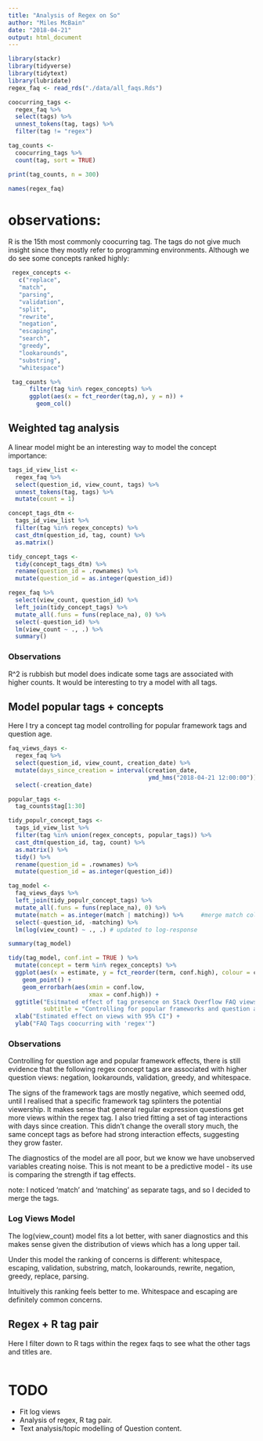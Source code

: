 ```yaml
---
title: "Analysis of Regex on So"
author: "Miles McBain"
date: "2018-04-21"
output: html_document
---
```


```r
library(stackr)
library(tidyverse)
library(tidytext)
library(lubridate)
regex_faq <- read_rds("./data/all_faqs.Rds")

coocurring_tags <-
  regex_faq %>%
  select(tags) %>%
  unnest_tokens(tag, tags) %>%
  filter(tag != "regex")

tag_counts <-
  coocurring_tags %>%
  count(tag, sort = TRUE)

print(tag_counts, n = 300)

names(regex_faq)
```

# observations:
R is the 15th most commonly coocurring tag. The tags do not give much insight since they mostly refer to programming environments. Although we do see some concepts ranked highly:

```r
 regex_concepts <-
   c("replace",
   "match",
   "parsing", 
   "validation",
   "split",
   "rewrite",
   "negation",
   "escaping",
   "search",
   "greedy",
   "lookarounds",
   "substring",
   "whitespace")

 tag_counts %>%
      filter(tag %in% regex_concepts) %>%
      ggplot(aes(x = fct_reorder(tag,n), y = n)) +
        geom_col()
```

## Weighted tag analysis
A linear model might be an interesting way to model the concept importance:

```r
tags_id_view_list <-
  regex_faq %>%
  select(question_id, view_count, tags) %>%
  unnest_tokens(tag, tags) %>%
  mutate(count = 1) 

concept_tags_dtm <-
  tags_id_view_list %>%
  filter(tag %in% regex_concepts) %>%
  cast_dtm(question_id, tag, count) %>%
  as.matrix()

tidy_concept_tags <- 
  tidy(concept_tags_dtm) %>%
  rename(question_id = .rownames) %>%
  mutate(question_id = as.integer(question_id))

regex_faq %>%
  select(view_count, question_id) %>%
  left_join(tidy_concept_tags) %>%
  mutate_all(.funs = funs(replace_na), 0) %>%
  select(-question_id) %>%
  lm(view_count ~ ., .) %>%
  summary()
```
### Observations
R^2 is rubbish but model does indicate some tags are associated with higher counts. It would be interesting to try a model with all tags.

## Model popular tags + concepts
Here I try a concept tag model controlling for popular framework tags and question age.

```r
faq_views_days <- 
  regex_faq %>%
  select(question_id, view_count, creation_date) %>%
  mutate(days_since_creation = interval(creation_date,
                                        ymd_hms("2018-04-21 12:00:00")) / days(1)) %>%
  select(-creation_date)

popular_tags <-
  tag_counts$tag[1:30]

tidy_populr_concept_tags <-
  tags_id_view_list %>%
  filter(tag %in% union(regex_concepts, popular_tags)) %>%
  cast_dtm(question_id, tag, count) %>%
  as.matrix() %>%
  tidy() %>%
  rename(question_id = .rownames) %>%
  mutate(question_id = as.integer(question_id))

tag_model <- 
  faq_views_days %>%
  left_join(tidy_populr_concept_tags) %>%
  mutate_all(.funs = funs(replace_na), 0) %>%
  mutate(match = as.integer(match | matching)) %>%     #merge match columns
  select(-question_id, -matching) %>%
  lm(log(view_count) ~ ., .) # updated to log-response

summary(tag_model)

tidy(tag_model, conf.int = TRUE ) %>%
  mutate(concept = term %in% regex_concepts) %>%
  ggplot(aes(x = estimate, y = fct_reorder(term, conf.high), colour = concept)) +
    geom_point() +
    geom_errorbarh(aes(xmin = conf.low,
                       xmax = conf.high)) +
  ggtitle("Esitmated effect of tag presence on Stack Overflow FAQ views",
          subtitle = "Controlling for popular frameworks and question age") +
  xlab("Estimated effect on views with 95% CI") +
  ylab("FAQ Tags coocurring with 'regex'")

```

### Observations
Controlling for question age and popular framework effects, there is still evidence that the following regex concept tags are associated with higher question views: negation, lookarounds, validation, greedy, and whitespace.

The signs of the framework tags are mostly negative, which seemed odd, until I realised that a specific framework tag splinters the potential viewership. It makes sense that general regular expression questions get more views within the regex tag. I also tried fitting a set of tag interactions with days since creation. This didn't change the overall story much, the same concept tags as before had strong interaction effects, suggesting they grow faster. 

The diagnostics of the model are all poor, but we know we have unobserved variables creating noise. This is not meant to be a predictive model - its use is comparing the strength if tag effects.

note: I noticed 'match' and 'matching' as separate tags, and so I decided to merge the tags.

### Log Views Model

The log(view_count) model fits a lot better, with saner diagnostics and this makes sense given the distribution of views which has a long upper tail.

Under this model the ranking of concerns is different: whitespace, escaping, validation, substring, match, lookarounds, rewrite, negation, greedy, replace, parsing.

Intuitively this ranking feels better to me. Whitespace and escaping are definitely common concerns.


## Regex + R tag pair
Here I filter down to R tags within the regex faqs to see what the other tags and titles are.

```r


```
# TODO
* Fit log views
* Analysis of regex, R tag pair.
* Text analysis/topic modelling of Question content.
